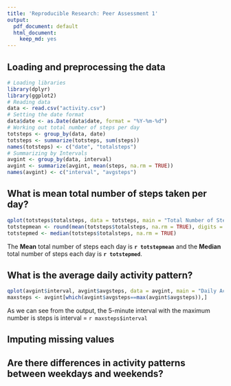 ```yaml
---
title: 'Reproducible Research: Peer Assessment 1'
output:
  pdf_document: default
  html_document:
    keep_md: yes
---
```


## Loading and preprocessing the data

```r
# Loading libraries
library(dplyr)
library(ggplot2)
# Reading data
data <- read.csv("activity.csv")
# Setting the date format
data$date <- as.Date(data$date, format = "%Y-%m-%d")
# Working out total number of steps per day
totsteps <- group_by(data, date)
totsteps <- summarize(totsteps, sum(steps))
names(totsteps) <- c("date", "totalsteps")
# Summarizing by Intervals
avgint <- group_by(data, interval)
avgint <- summarize(avgint, mean(steps, na.rm = TRUE))
names(avgint) <- c("interval", "avgsteps")

```


## What is mean total number of steps taken per day?

```r

qplot(totsteps$totalsteps, data = totsteps, main = "Total Number of Steps Taken Each Day", geom = "histogram")
totstepmean <- round(mean(totsteps$totalsteps, na.rm = TRUE), digits = 2)
totstepmed <- median(totsteps$totalsteps, na.rm = TRUE)

```



The **Mean** total number of steps each day is **`r totstepmean `** and the **Median** total number of steps each day is **`r totstepmed`**.


## What is the average daily activity pattern?

```r
qplot(avgint$interval, avgint$avgsteps, data = avgint, main = "Daily Activity Pattern", geom = "line")
maxsteps <- avgint[which(avgint$avgsteps==max(avgint$avgsteps)),]

```

As we can see from the output, the 5-minute interval with the maximum number is steps is interval = `r maxsteps$interval`

## Imputing missing values



## Are there differences in activity patterns between weekdays and weekends?
